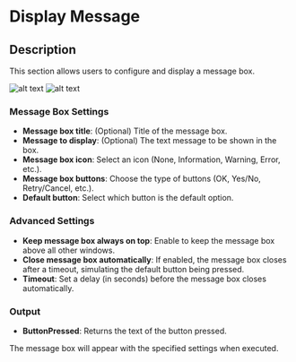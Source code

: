 # Display Message

## Description

This section allows users to configure and display a message box.

![alt text](../../../assets/message-boxes/display-message.png)
![alt text](../../../assets/message-boxes/display-message2.png)

### **Message Box Settings**

- **Message box title**: (Optional) Title of the message box.
- **Message to display**: (Optional) The text message to be shown in the box.
- **Message box icon**: Select an icon (None, Information, Warning, Error, etc.).
- **Message box buttons**: Choose the type of buttons (OK, Yes/No, Retry/Cancel, etc.).
- **Default button**: Select which button is the default option.

### **Advanced Settings**

- **Keep message box always on top**: Enable to keep the message box above all other windows.
- **Close message box automatically**: If enabled, the message box closes after a timeout, simulating the default button being pressed.
- **Timeout**: Set a delay (in seconds) before the message box closes automatically.

### **Output**

- **ButtonPressed**: Returns the text of the button pressed.

The message box will appear with the specified settings when executed.
